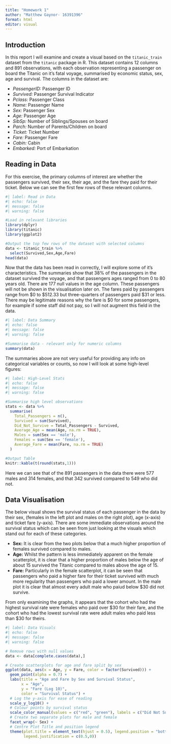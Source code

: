 ```yaml
---
title: "Homework 1"
author: "Matthew Gaynor- 16391396"
format: html
editor: visual
---
```


## Introduction

In this report I will examine and create a visual based on the `titanic_train` dataset from the `titanic` package in R. This dataset contains $12$ columns and $891$ observations, with each observation representing a passenger on board the Titanic on it's fatal voyage, summarised by economic status, sex, age and survival. The columns in the dataset are:

-   *PassengerID:* Passenger ID
-   *Survived:* Passenger Survival Indicator
-   *Pclass:* Passenger Class
-   *Name:* Passenger Name
-   *Sex:* Passenger Sex
-   *Age:* Passenger Age
-   *SibSp:* Number of Siblings/Spouses on board
-   *Parch:* Number of Parents/Children on board
-   *Ticket:* Ticket Number
-   *Fare:* Passenger Fare
-   *Cabin:* Cabin
-   *Embarked:* Port of Embarkation

## Reading in Data

For this exercise, the primary columns of interest are whether the passengers survived, their sex, their age, and the fare they paid for their ticket. Below we can see the first few rows of these relevant columns.

```r
#| label: Read in Data
#| echo: false
#| message: false
#| warning: false

#Load in relevant libraries
library(dplyr)
library(titanic)
library(ggplot2)

#Output the top few rows of the dataset with selected columns
data <- titanic_train %>%
  select(Survived,Sex,Age,Fare)
head(data)
```

Now that the data has been read in correctly, I will explore some of it's characteristics. The summaries show that $38$% of the passengers in the dataset survived the voyage, and that passengers ages ranged from $0$ to $80$ years old. There are $177$ null values in the age column. These passengers will not be shown in the visualisation later on. The fares paid by passengers range from \$$0$ to \$$512.33$ but three-quarters of passengers paid \$$31$ or less. There may be legitimate reasons why the fare is \$$0$ for some passengers, for example if some staff did not pay, so I will not augment this field in the data.

```r
#| label: Data Summary
#| echo: false
#| message: false
#| warning: false

#Summarise data - relevant only for numeric columns
summary(data)
```

The summaries above are not very useful for providing any info on categorical variables or counts, so now I will look at some high-level figures:

```r
#| label: High-Level Stats
#| echo: false
#| message: false
#| warning: false

#Summarise high level observations
stats <- data %>% 
  summarise(
    Total_Passengers = n(),
    Survived = sum(Survived),
    Did_Not_Survive = Total_Passengers - Survived,
    Average_Age = mean(Age, na.rm = TRUE),
    Males = sum(Sex == 'male'),
    Females = sum(Sex == 'female'),
    Average_Fare = mean(Fare, na.rm = TRUE)
  )

#Output Table
knitr::kable(t(round(stats,1)))
```

Here we can see that of the $891$ passengers in the data there were $577$ males and $314$ females, and that $342$ survived compared to $549$ who did not.

## Data Visualisation

The below visual shows the survival status of each passenger in the data by their sex, (females in the left plot and males on the right plot), age (x-axis) and ticket fare (y-axis). There are some immediate observations around the survival status which can be seen from just looking at the visuals which stand out for each of these categories.

-   **Sex:** It is clear from the two plots below that a much higher proportion of females survived compared to males.
-   **Age:** Whilst the pattern is less immediately apparent on the female scatterplot, it is clear that a higher proportion of males below the age of about $15$ survived the Titanic compared to males above the age of $15$.
-   **Fare:** Particularly in the female scatterplot, it can be seen that passengers who paid a higher fare for their ticket survived with much more regularity than passengers who paid a lower amount. In the male plot it is clear that almost every adult male who paiud below \$$30$ did not survive.

From only examining the graphs, it appears that the cohort who had the highest survival rate were females who paid over \$$30$ for their fare, and the cohort who had the lowest survival rate were adult males who paid less than \$$30$ for theirs.

```r
#| label: Data Visuals
#| echo: false
#| message: false
#| warning: false

# Remove rows with null values
data <- data[complete.cases(data),]

# Create scatterplots for age and fare split by sex
ggplot(data, aes(x = Age, y = Fare, color = factor(Survived))) +
  geom_point(alpha = 0.7) +
  labs(title = "Age and Fare by Sex and Survival Status",
       x = "Age",
       y = "Fare (Log 10)",
       color = "Survival Status") +
  # Log the y-axis for ease of reading
  scale_y_log10() +
  # Colour points by survival status
  scale_color_manual(values = c("red", "green"), labels = c("Did Not Survive", "Survived")) +
  # Create two separate plots for male and female
  facet_wrap(~ Sex) +
  # Centre Plot Title and position legend
  theme(plot.title = element_text(hjust = 0.5), legend.position = "bottom",
        legend.justification = c(0.5,0))


```
